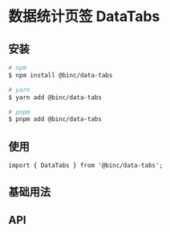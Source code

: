 
<Meta of={DataTabsStories} />

# 数据统计页签 DataTabs

## 安装

```bash
# npm
$ npm install @binc/data-tabs

# yarn
$ yarn add @binc/data-tabs

# pnpm
$ pnpm add @binc/data-tabs
```

## 使用

```tsx
import { DataTabs } from '@binc/data-tabs';
```

## 基础用法

<Canvas className="storybook-demo-canvas" of={DataTabsStories.Base} />

## API

<ArgTypes />
